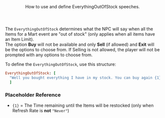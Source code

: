 <Header title="EverythingOutOfStock">
  How to use and define EverythingOutOfStock speeches.
</Header>

The `EverythingOutOfStock` determines what the NPC will say when all the Items for a Mart event are "out of stock" (only applies when all items have an Item Limit).
<br/>
The option **Buy** will not be available and only **Sell** (if allowed) and **Exit** will be the options to choose from. If Selling is not allowed, the player will not be prompted with any options to choose from.

<PMSpeeches speech="EverythingOutOfStock"/>

To define the `EverythingOutOfStock`, use this structure:
<br/>
```ruby
EverythingOutOfStock: [
  "Well you bought everything I have in my stock. You can buy again {1}."
  ]
```
### Placeholder Reference
- `{1}` = The Time remaining until the Items will be restocked (only when Refresh Rate is **<Rd>not</Rd>** `"Never"`)
<ImageWithCaption src="/images/documentation/poke-market/EverythingOutOfStock.png" caption="EverythingOutOfStock"/>
